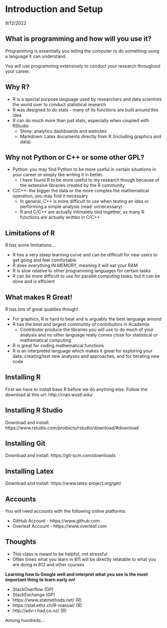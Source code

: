 # Introduction and Setup

9/12/2022

## What is programming and how will you use it?

Programming is essentially you telling the computer to do something using a language it can understand.

You will use programming extensively to conduct your research throughout your career.

## Why R?

- R is a special purpose language used by researchers and data scientists the world over to conduct statistical research
- R was designed to do stats - many of its functions are built around this idea
- R can do much more than just stats, especially when coupled with RStudio
  - Shiny: analytics dashboards and websites
  - Markdown: Latex documents directly from R (including graphics and data)

## Why not Python or C++ or some other GPL?

- Python: you may find Python to be more useful in certain situations in your career or simply like writing it in better.
  - I have found R to be more useful to my research though because of the extensive libraries created by the R community
- C/C++: the bigger the data or the more complex the mathematical operation, you may find it necessary
  - In general, C++ is more difficult to use when testing an idea or performing a simple analysis (read: unnecessary)
  - R and C/C++ are actually intimately tied together, as many R functions are actually written in C/C++

## Limitations of R

R has some limitations...

- R has a very steep learning curve and can be difficult for new users to get going and feel comfortable
- R does everything IN MEMORY, meaning it will eat your RAM
- R is slow relative to other programming languages for certain tasks
- R can be more difficult to use for parallel computing tasks, but it can be done and is efficient

## What makes R Great!

R has lots of great qualities though!

- For graphics, R is hard to beat and is arguably the best language around
- R has the best and largest community of contributors in Academia
  - Contributor produce the libraries you will use to do much of your analysis and no other language really comes close for statistical or mathematical computing
- R is great for coding mathematical functions
- R is an interpreted language which makes it great for exploring your data, creating/test new analyses and approaches, and for iterating new code

## Installing R

First we have to install base R before we do anything else.
Follow the download at this url: http://cran.wustl.edu/

## Installing R Studio

Download and install: https://www.rstudio.com/products/rstudio/download/#download

## Installing Git

Download and install: https://git-scm.com/downloads

## Installing Latex

Download and install: https://www.latex-project.org/get/

## Accounts

You will need accounts with the following online platforms:

- GitHub Account - https://www.github.com
- Overleaf Account - https://www.overleaf.com

## Thoughts

- This class is meant to be helpful, not stressful
- Often times what you learn in 811 will be directly relatable to what you are doing in 812 and other courses

**Learning how to Google well and interpret what you see is the most important thing to learn early on!**

- StackOverflow (GP)
- StackExchange (GP)
- https://www.statmethods.net/ (R)
- https://stat.ethz.ch/R-manual/ (R)
- http://adv-r.had.co.nz/ (R)

Among hundreds...

